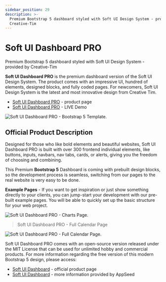 ```yaml
---
sidebar_position: 29
description: >-
  Premium Bootstrap 5 dashboard styled with Soft UI Design System - provided by
  Creative-Tim
---
```


# Soft UI Dashboard PRO

<SubHeading>Premium Bootstrap 5 dashboard styled with Soft UI Design System - provided by Creative-Tim</SubHeading>

**Soft UI Dashboard PRO** is the premium dashboard version of the Soft UI Design System. The product comes with an impressive UI, hundred of elements, designed blocks, and fully coded pages. For newcomers, Soft UI Design System is the latest and most innovative design from Creative Tim.

- [Soft UI Dashboard PRO](https://bit.ly/2RtSXVa) - product page
- [Soft UI Dashboard PRO](https://bit.ly/3vVUVwl) - LIVE Demo

![Soft UI Dashboard PRO - Bootstrap 5 Template.](../../../static/assets/soft-ui-dashboard-pro-cover.jpg)

## Official Product Description

Designed for those who like bold elements and beautiful websites, Soft UI Dashboard PRO is built with over 300 frontend individual elements, like buttons, inputs, navbars, nav tabs, cards, or alerts, giving you the freedom of choosing and combining.

This Premium **Bootstrap 5** Dashboard is coming with prebuilt design blocks, so the development process is seamless, switching from our pages to the real website is very easy to be done.

**Example Pages** - If you want to get inspiration or just show something directly to your clients, you can jump-start your development with our pre-built example pages. You will be able to quickly set up the basic structure for your web project.

![Soft UI Dashboard PRO - Charts Page.](../../../static/assets/soft-ui-dashboard-pro-charts.jpg)

> Soft UI Dashboard PRO - Full Calendar Page

![Soft UI Dashboard PRO - Full Calendar Page.](../../../static/assets/soft-ui-dashboard-pro-calendar.jpg)

Soft UI Dashboard PRO comes with an open-source version released under the MIT License that can be used for unlimited hobby and commercial products. For more information regarding the free version of this modern Bootstrap 5 design, please access:

- [Soft UI Dashboard](https://bit.ly/2Q1uIfK) - official product page
- [Soft UI Dashboard](soft-ui-dashboard.mdx) - more information provided by AppSeed

